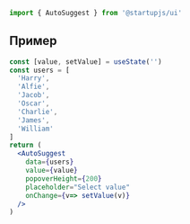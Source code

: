 
```jsx
import { AutoSuggest } from '@startupjs/ui'
```

## Пример
```jsx example
const [value, setValue] = useState('')
const users = [
  'Harry',
  'Alfie',
  'Jacob',
  'Oscar',
  'Charlie',
  'James',
  'William'
]
return (
  <AutoSuggest
    data={users}
    value={value}
    popoverHeight={200}
    placeholder="Select value"
    onChange={v=> setValue(v)}
  />
)
```
<Br lines={16} />
